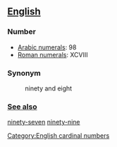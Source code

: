 == [[English]] ==

=== Number ===

*[[w:Arabic Numerals|Arabic numerals]]: 98
*[[w:Roman numerals|Roman numerals]]: XCVIII

=== Synonym ===
:ninety and eight
 
=== [[See also]] ===

[[ninety-seven]] [[ninety-nine]]

[[Category:English cardinal numbers]]